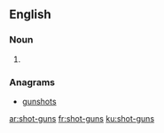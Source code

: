 ==English==

===Noun===
{{head|en|plural}}

# {{plural of|shot-gun|lang=en}}

===Anagrams===
* [[gunshots#English|gunshots]]

[[ar:shot-guns]]
[[fr:shot-guns]]
[[ku:shot-guns]]